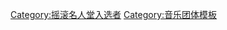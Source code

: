 {{Navbox
|name = 摇滚名人堂1993届入选者
|title = [[摇滚名人堂]][[搖滾名人堂成員列表|1993届入选者]]
|listclass = hlist
|state = {{{state|autocollapse}}}

| group1 = 表演者
| list1 =
* '''{{link-en|露絲·布朗|Ruth Brown}}'''
* '''[[Cream (英國樂隊)|奶油樂隊]]'''（[[金格·贝克]]、[[傑克·布魯斯]]、[[埃里克·克莱普顿|艾瑞克·克萊普頓]]）
* '''[[清水樂團]]'''（{{link-en|道格·克利福德|Doug Clifford}}、{{link-en|斯圖·庫克|Stu Cook}}、[[約翰·弗格蒂]]、{{link-en|湯姆·弗格蒂|Tom Fogerty}}）
* '''[[門戶樂團]]'''（{{link-en|約翰·丹斯莫|John Densmore}}、{{link-en|羅比·克雷格|Robby Krieger}}、{{link-en|雷·曼札克|Ray Manzarek}}、[[吉姆·莫里森]]）
* '''{{link-en|青少年合唱團|The Teenagers|法蘭基·李蒙與青少年合唱團}}'''（{{link-en|赫曼·聖地亞哥|Herman Santiago}}、吉米·梅尚、謝爾曼·迦內斯、{{link-en|法蘭基·李蒙|Frankie Lymon}}、{{link-en|喬·內格羅尼|Joe Negroni}}）
* '''[[伊特·珍]]'''
* '''[[范·莫里森]]'''
* '''[[史萊和史東家族合唱團]]'''（{{link-en|葛雷格·艾瑞科|Greg Errico}}、{{link-en|賴瑞·格拉罕|Larry Graham}}、{{link-en|傑瑞·馬提尼|Jerry Martini}}、{{link-en|辛西亞·羅賓森|Cynthia Robinson}}、{{link-en|弗雷迪·史東|Freddie Stone}}、{{link-en|蘿絲·史東|Rose Stone}}、{{link-en|史萊·史東|Sly Stone}}）

| group2 = 早期影响
| list2 =
* {{link-en|黛娜·華盛頓|Dinah Washington}}

| group3 = 非表演者<br />(艾哈邁德·艾特根獎)
| list3 =
* {{link-en|迪克·克拉克|Dick Clark}}
* {{link-en|米爾特·加布勒|Milt Gabler}}

}}<noinclude>
{{collapsible option}}
[[Category:摇滚名人堂入选者]]
[[Category:音乐团体模板]]
</noinclude>
